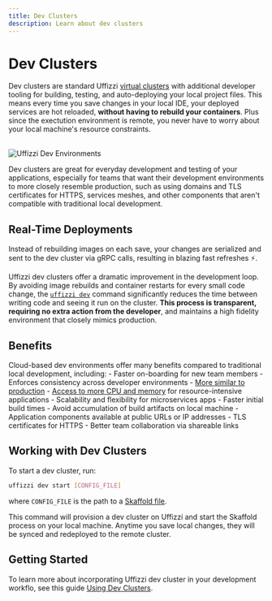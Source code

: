 ```yaml
---
title: Dev Clusters
description: Learn about dev clusters
---
```



# Dev Clusters

Dev clusters are standard Uffizzi [virtual clusters](virtual-clusters) with additional developer tooling for building, testing, and auto-deploying 
your local project files. This means every time you save changes in your local IDE, your deployed services are hot reloaded, **without having to 
rebuild your containers**. Plus since the exectution environment is remote, you never have to worry about your local machine's resource constraints.

<br />
<Image
    src="/../public/images/dev-environment.png"
    width={640}
    height={433}
    alt="Uffizzi Dev Environments"
    className="border rounded-lg overflow-hidden mt-6"
/>
<br />

Dev clusters are great for everyday development and testing of your applications, especially for teams that want their development 
environments to more closely resemble production, such as using domains and TLS certificates for HTTPS, services meshes, and other components that aren't compatible with traditional 
local development.

## Real-Time Deployments

<Callout>
    Instead of rebuilding images on each save, your changes are serialized and sent to the dev cluster via gRPC calls, resulting in blazing fast refreshes ⚡️. 
</Callout>


Uffizzi dev clusters offer a dramatic improvement in the development loop. By avoiding image rebuilds 
and container restarts for every small code change, the [`uffizzi dev`](/docs/cli/commands/dev) command significantly reduces the time between writing code and seeing 
it run on the cluster. **This process is transparent, requiring no extra action from the developer**, and maintains a high fidelity 
environment that closely mimics production.

## Benefits

Cloud-based dev environments offer many benefits compared to traditional local development, including: 
    - Faster on-boarding for new team members
    - Enforces consistency across developer environments
    - [More similar to production](production-like)
    - [Access to more CPU and memory](resource-quotas) for resource-intensive applications
    - Scalability and flexibility for microservices apps
    - Faster initial build times
    - Avoid accumulation of build artifacts on local machine
    - Application components available at public URLs or IP addresses
    - TLS certificates for HTTPS
    - Better team collaboration via shareable links 

## Working with Dev Clusters

To start a dev cluster, run:  

```bash
uffizzi dev start [CONFIG_FILE]
```

where `CONFIG_FILE` is the path to a [Skaffold file](/docs/dev-environments/skaffold).

This command will provision a dev cluster on Uffizzi and start the Skaffold process on your local machine.
Anytime you save local changes, they will be synced and redeployed to the remote cluster.  

## Getting Started  

To learn more about incorporating Uffizzi dev cluster in your development workflo, see this 
guide [Using Dev Clusters](/docs/dev-environments/dev-clusters).